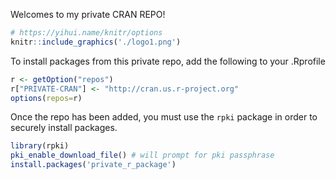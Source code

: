 Welcomes to my private CRAN REPO!

```r
# https://yihui.name/knitr/options
knitr::include_graphics('./logo1.png')
```

To install packages from this private repo, add the following to your .Rprofile

```r
r <- getOption("repos")
r["PRIVATE-CRAN"] <- "http://cran.us.r-project.org"
options(repos=r)
```

Once the repo has been added, you must use the `rpki` package in order to securely install packages.

```r
library(rpki)
pki_enable_download_file() # will prompt for pki passphrase
install.packages('private_r_package')
```
